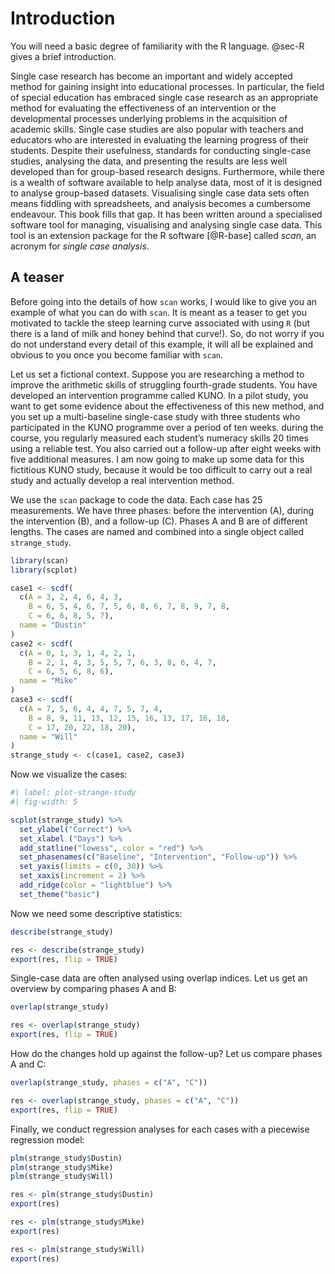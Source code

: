 # Introduction

::: callout-note
You will need a basic degree of familiarity with the R language. @sec-R gives a brief introduction.
:::

Single case research has become an important and widely accepted method for gaining insight into educational processes. In particular, the field of special education has embraced single case research as an appropriate method for evaluating the effectiveness of an intervention or the developmental processes underlying problems in the acquisition of academic skills. Single case studies are also popular with teachers and educators who are interested in evaluating the learning progress of their students. Despite their usefulness, standards for conducting single-case studies, analysing the data, and presenting the results are less well developed than for group-based research designs. Furthermore, while there is a wealth of software available to help analyse data, most of it is designed to analyse group-based datasets. Visualising single case data sets often means fiddling with spreadsheets, and analysis becomes a cumbersome endeavour. This book fills that gap. It has been written around a specialised software tool for managing, visualising and analysing single case data. This tool is an extension package for the R software [@R-base] called *scan*, an acronym for *single case analysis*.

## A teaser

Before going into the details of how `scan` works, I would like to give you an example of what you can do with `scan`. It is meant as a teaser to get you motivated to tackle the steep learning curve associated with using `R` (but there is a land of milk and honey behind that curve!). So, do not worry if you do not understand every detail of this example, it will all be explained and obvious to you once you become familiar with `scan`.

Let us set a fictional context. Suppose you are researching a method to improve the arithmetic skills of struggling fourth-grade students. You have developed an intervention programme called KUNO. In a pilot study, you want to get some evidence about the effectiveness of this new method, and you set up a multi-baseline single-case study with three students who participated in the KUNO programme over a period of ten weeks. during the course, you regularly measured each student's numeracy skills 20 times using a reliable test. You also carried out a follow-up after eight weeks with five additional measures. I am now going to make up some data for this fictitious KUNO study, because it would be too difficult to carry out a real study and actually develop a real intervention method.

We use the `scan` package to code the data. Each case has 25 measurements. We have three phases: before the intervention (A), during the intervention (B), and a follow-up (C). Phases A and B are of different lengths. The cases are named and combined into a single object called `strange_study`.

```r
library(scan)
library(scplot)

case1 <- scdf(
  c(A = 3, 2, 4, 6, 4, 3, 
    B = 6, 5, 4, 6, 7, 5, 6, 8, 6, 7, 8, 9, 7, 8, 
    C = 6, 6, 8, 5, 7), 
  name = "Dustin"
)
case2 <- scdf(
  c(A = 0, 1, 3, 1, 4, 2, 1, 
    B = 2, 1, 4, 3, 5, 5, 7, 6, 3, 8, 6, 4, 7, 
    C = 6, 5, 6, 8, 6), 
  name = "Mike"
)
case3 <- scdf(
  c(A = 7, 5, 6, 4, 4, 7, 5, 7, 4,
    B = 8, 9, 11, 13, 12, 15, 16, 13, 17, 16, 18,
    C = 17, 20, 22, 18, 20), 
  name = "Will"
)
strange_study <- c(case1, case2, case3)
```

Now we visualize the cases:

```r
#| label: plot-strange-study
#| fig-width: 5

scplot(strange_study) %>%
  set_ylabel("Correct") %>%
  set_xlabel ("Days") %>%
  add_statline("lowess", color = "red") %>%
  set_phasenames(c("Baseline", "Intervention", "Follow-up")) %>%
  set_yaxis(limits = c(0, 30)) %>%
  set_xaxis(increment = 2) %>%
  add_ridge(color = "lightblue") %>%
  set_theme("basic")

```


Now we need some descriptive statistics:

```r
describe(strange_study)
```

```r
res <- describe(strange_study)
export(res, flip = TRUE)
```

Single-case data are often analysed using overlap indices. Let us get an overview by comparing phases A and B:

```r
overlap(strange_study)
```

```r
res <- overlap(strange_study)
export(res, flip = TRUE)
```

How do the changes hold up against the follow-up? Let us compare phases A and C:

```r
overlap(strange_study, phases = c("A", "C"))
```

```r
res <- overlap(strange_study, phases = c("A", "C"))
export(res, flip = TRUE)
```

Finally, we conduct regression analyses for each cases with a piecewise regression model:

```r
plm(strange_study$Dustin)
plm(strange_study$Mike)
plm(strange_study$Will)
```

```r
res <- plm(strange_study$Dustin)
export(res)

res <- plm(strange_study$Mike)
export(res)

res <- plm(strange_study$Will)
export(res)
```
